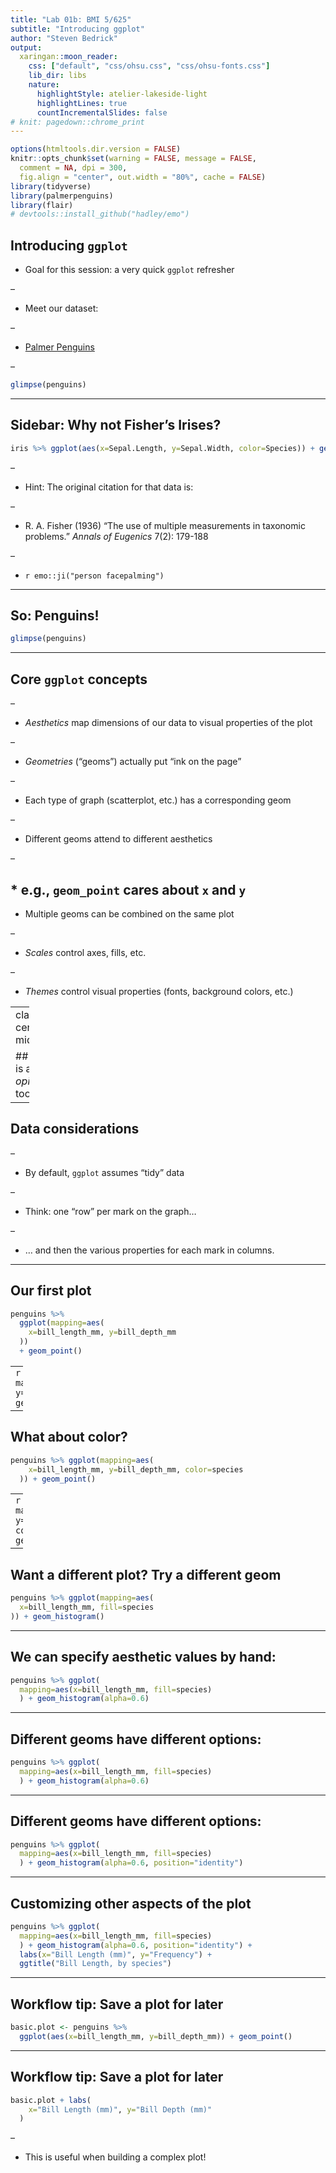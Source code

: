 ```yaml
---
title: "Lab 01b: BMI 5/625"
subtitle: "Introducing ggplot"
author: "Steven Bedrick"
output:
  xaringan::moon_reader:
    css: ["default", "css/ohsu.css", "css/ohsu-fonts.css"]
    lib_dir: libs
    nature:
      highlightStyle: atelier-lakeside-light
      highlightLines: true
      countIncrementalSlides: false
# knit: pagedown::chrome_print
---
```


```r
options(htmltools.dir.version = FALSE)
knitr::opts_chunk$set(warning = FALSE, message = FALSE, 
  comment = NA, dpi = 300,
  fig.align = "center", out.width = "80%", cache = FALSE)
library(tidyverse)
library(palmerpenguins)
library(flair)
# devtools::install_github("hadley/emo")
```

## Introducing `ggplot`

* Goal for this session: a very quick `ggplot` refresher

--

* Meet our dataset:

--

  * [Palmer Penguins](https://allisonhorst.github.io/palmerpenguins/)

--

```r
glimpse(penguins)
```



---

## Sidebar: Why not Fisher's Irises?

```r
iris %>% ggplot(aes(x=Sepal.Length, y=Sepal.Width, color=Species)) + geom_point()
```

--

* Hint: The original citation for that data is:

--

  * R. A. Fisher (1936) "The use of multiple measurements in taxonomic problems." _Annals of Eugenics_ 7(2): 179-188

--

* `r emo::ji("person facepalming")`

---

## So: Penguins!

```r
glimpse(penguins)
```

---

## Core `ggplot` concepts

--

* _Aesthetics_ map dimensions of our data to visual properties of the plot

--

* _Geometries_ ("geoms") actually put "ink on the page"

--

  * Each type of graph (scatterplot, etc.) has a corresponding geom

--

  * Different geoms attend to different aesthetics
  
--

    * e.g., `geom_point` cares about `x` and `y`
--

  * Multiple geoms can be combined on the same plot

--

* _Scales_ control axes, fills, etc.

--

* _Themes_ control visual properties (fonts, background colors, etc.)

---
class: center, middle

## `ggplot` is an _opinionated_ tool!

---

## Data considerations

--

* By default, `ggplot` assumes "tidy" data

--

* Think: one "row" per mark on the graph...

--

* ... and then the various properties for each mark in columns.

---

## Our first plot

```r
penguins %>% 
  ggplot(mapping=aes(
    x=bill_length_mm, y=bill_depth_mm
  )) 
  + geom_point()
```
--
```r
penguins %>% ggplot(
  mapping=aes(x=bill_length_mm, y=bill_depth_mm)
  ) + geom_point()
```

---

## What about color?


```r
penguins %>% ggplot(mapping=aes(
    x=bill_length_mm, y=bill_depth_mm, color=species
  )) + geom_point()
```

--
```r
penguins %>% ggplot(
  mapping=aes(x=bill_length_mm, y=bill_depth_mm, color=species)
  ) + geom_point()
```

---

## Want a different plot? Try a different geom

```r
penguins %>% ggplot(mapping=aes(
  x=bill_length_mm, fill=species
)) + geom_histogram()
```

---

## We can specify aesthetic values by hand:

```r
penguins %>% ggplot(
  mapping=aes(x=bill_length_mm, fill=species)
  ) + geom_histogram(alpha=0.6)
```

---

## Different geoms have different options:

```r
penguins %>% ggplot(
  mapping=aes(x=bill_length_mm, fill=species)
  ) + geom_histogram(alpha=0.6)
```

---

## Different geoms have different options:

```r
penguins %>% ggplot(
  mapping=aes(x=bill_length_mm, fill=species)
  ) + geom_histogram(alpha=0.6, position="identity")
```

---

## Customizing other aspects of the plot

```r
penguins %>% ggplot(
  mapping=aes(x=bill_length_mm, fill=species)
  ) + geom_histogram(alpha=0.6, position="identity") +
  labs(x="Bill Length (mm)", y="Frequency") +
  ggtitle("Bill Length, by species")
```

---

## Workflow tip: Save a plot for later

```r
basic.plot <- penguins %>% 
  ggplot(aes(x=bill_length_mm, y=bill_depth_mm)) + geom_point()
```

---

## Workflow tip: Save a plot for later


```r
basic.plot + labs(
    x="Bill Length (mm)", y="Bill Depth (mm)"
  )
```

--

* This is useful when building a complex plot!

